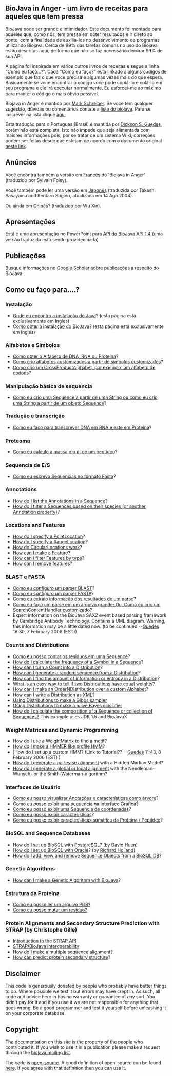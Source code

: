 == BioJava in Anger - um livro de receitas para aqueles que tem pressa  ==

BioJava pode ser grande e intimidador. Este documento foi montado para aqueles que, como nós, tem pressa em obter resultados e ir direto ao ponto, com a finalidade de auxilia-los no desenvolvimento de programas utilizando Biojava. Cerca de 99% das tarefas comuns no uso do Biojava estão descritas aqui, de forma que não se faz necessário decorar 99% de sua API.

A página foi inspirada em vários outros livros de receitas e segue a linha "Como eu faço...?". Cada "Como eu faço?" esta linkado a alguns codigos de exemplo que faz o que voce precisa e algumas vezes mais do que espera. Basicamente se voce encontrar o código voce pode copiá-lo e colá-lo em seu programa e ele irá executar normalmente. Eu esforcei-me ao máximo para manter o código o mais óbvio possível.

Biojava in Anger é mantido por [[User:Mark|Mark Schreiber]]. Se voce tem qualquer sugestão, dúvidas ou comentários contate a [mailto:biojava-l@biojava.org lista do biojava]. Para se inscrever na lista clique [http://biojava.org/mailman/listinfo/biojava-l aqui]

Esta tradução para o Portugues (Brasil) é mantida por [[User:Guedes| Dickson S. Guedes]], porém não está completa, isto não impede que seja alimentada com maiores informações pois, por se tratar de um sistema Wiki, correções podem ser feitas desde que estejam de acordo com o documento original [[BioJava:Cookbook|neste link]].

== Anúncios ==

Você encontra também a versão em [[Biojava:CookbookFrench|Francês]] do 'Biojava in Anger' (traduzido por Sylvain Foisy).

Você também pode ler uma versão em [http://www.geocities.jp/bio_portal/bj_in_anger_ja/ Japonês] (traduzida por Takeshi Sasayama and Kentaro Sugino, atualizada em 14 Ago 2004).

Ou ainda em [http://www.cbi.pku.edu.cn/chinese/documents/PUMA/biojava/index-cn.html Chinês]? (traduzido por Wu Xin).

== Apresentações ==

Está é uma apresentação no PowerPoint para [http://www.biojava.org/docs/bj_in_anger/BioJavaAPI.ppt API do BioJava API 1.4] (uma versão traduzida está sendo providenciada)

== Publicações ==

Busque informações no [http://scholar.google.com/scholar?q=biojava Google Scholar] sobre publicações a respeito do BioJava.

== Como eu faço para....? ==

=== Instalação ===

* [http://java.sun.com/downloads/ Onde eu encontro a instalação do Java]? (esta página está exclusivamente em Ingles)
* [[BioJava:GetStarted|Como obter a instalação do BioJava]]? (esta página está exclusivamente em Ingles)

=== Alfabetos e Simbolos ===

* [[Biojava:CookbookPortuguese:Alphabets|Como obter o Alfabeto de DNA, RNA ou Proteina]]?
* [[Biojava:CookbookPortuguese:Alphabets:Custom|Como crio alfabetos customizados a partir de simbolos customizados]]?
* [[Biojava:CookbookPortuguese:Alphabets:CrossProduct|Como crio um CrossProductAlphabet, por exemplo, um alfabeto de codons]]?
<!--
* [[Biojava:CookbookPortuguese:Alphabets:Component|Como eu divido os Simbolos de um CrossProductAlphabet em seus componentes]]?
* [[Biojava:CookbookPortuguese:Alphabets:Cononical|Como eu verifico se Alfabetos ou Simbolos são iguais]]?
* [[Biojava:CookbookPortuguese:Alphabets:Ambiguous|Como eu crio simbolos ambíguos como Y ou R]]?
-->

=== Manipulação básica de sequencia ===

* [[Biojava:CookbookPortuguese:Sequence|Como eu crio uma Sequence a partir de uma String ou como eu crio uma String a partir de um objeto Sequence]]?
<!--
* [[Biojava:CookbookPortuguese:Sequence:SubSequence|Como obtenho uma subseção de uma Sequence]]?
* [[Biojava:CookbookPortuguese:Sequence:Transcribe|Como transcrevo uma Sequencia de DNA em uma Sequencia de RNA]]?
* [[Biojava:CookbookPortuguese:Sequence:Reverse|Como obtenho o complemento reverso de uma sequencia de DNA ou RNA]]?
* [[Biojava:CookbookPortuguese:Sequence:ChangeName|O tipo Sequence é imutável porem como altero o seu nome]]?
* [[Biojava:CookbookPortuguese:Sequence:Edit|Como eu edito um objeto do tipo Sequence ou SymbolList]]?
* [[Biojava:CookbookPortuguese:Sequence:Regex|Como utilizar expressões regulares em uma sequencia para encontrar seu motif]]?
-->

===Tradução e transcrição===

* [[Biojava:CookbookPortuguese:Translation|Como eu faco para transcrever DNA em RNA e este em Proteina]]?
<!--
* [[Biojava:CookbookPortuguese:Translation:Single|Como eu faco para traduzir um simples codon em um simples aminoacido]]?
* [[Biojava:CookbookPortuguese:Translation:NonStandart|Como utiliza um outro tipo de tabela de transcrição]]?
* [[Biojava:CookbookPortuguese:Translation:SixFrames|Como eu traduzo uma sequência de nucleotideos em todos os seis frames]]?
-->

===Proteoma===

* [[Biojava:CookbookPortuguese:Proteomics|Como eu calculo a massa e o pI de um peptideo]]?
<!--
* [[Biojava:CookbookPortuguese:Proteomics:AAindex|Como eu analizo as propriedades de um simbolo de uma sequencia de amino-acidos usando um banco de dados Amino Acid Indexado]]?
-->

=== Sequencia de E/S ===

* [[Biojava:CookbookPortuguese:SeqIO:WriteInFasta|Como eu escrevo Sequencias no formato Fasta]]?
<!--
* [[Biojava:CookbookPortuguese:SeqIO:ReadFasta|Como eu leio um arquivo Fasta]]?
* [[Biojava:CookbookPortuguese:SeqIO:ReadGES|Como eu leio um arquivo GenBank/EMBL/SwissProt]]?
* [[Biojava:CookbookPortuguese:SeqIO:GBtoFasta|Como eu extraio sequencias em GenBank/EMBL/Swissprot e escrevo como Fasta]]?
* [[Biojava:CookbookPortuguese:SeqIO:ABItoSequence|Como eu converto uma sequencia ABI em uma sequencia BioJava]]?
* [[Biojava:CookbookPortuguese:SeqIO:Echo|Como sequencias de E/S trabalham no BioJava]]?
-->

=== Annotations ===

* [[BioJava:CookbookPortuguese:Annotations:List|How do I list the Annotations in a Sequence]]?
* [[BioJava:CookbookPortuguese:Annotations:Filter|How do I filter a Sequences based on their species (or another Annotation property)]]?

=== Locations and Features ===

* [[BioJava:CookbookPortuguese:Locations:Point|How do I specify a PointLocation]]?
* [[BioJava:CookbookPortuguese:Locations:Range|How do I specify a RangeLocation]]?
* [[BioJava:CookbookPortuguese:Locations:Circular|How do CircularLocations work]]?
* [[BioJava:CookbookPortuguese:Locations:Feature|How can I make a Feature]]?
* [[BioJava:CookbookPortuguese:Locations:Filter|How can I filter Features by type]]?
* [[BioJava:CookbookPortuguese:Locations:Remove|How can I remove features]]?

=== BLAST e FASTA ===

* [[BioJava:CookbookPortuguese:Blast:Parser|Como eu configuro um parser BLAST]]?
* [[BioJava:CookbookPortuguese:Fasta:Parser|Como eu configuro um parser FASTA]]?
* [[BioJava:CookbookPortuguese:Blast:Extract|Como eu extraio informação dos resultados de um parse]]?
* [[BioJava:CookbookPortuguese:Blast:Echo|Como eu faço um parse em um arquivo grande; Ou, Como eu crio um SearchContentHandler customizado]]?
* Expert information on the BioJava SAX2 event based parsing framework by Cambridge Antibody Technology. Contains a UML diagram. Warning, this information may be a little dated now. (to be continued --[[User:Guedes|Guedes]] 16:30, 7 February 2006 (EST))

=== Counts and Distributions ===

* [[BioJava:CookbookPortuguese:Count:Residues|Como eu posso contar os residuos em uma Sequence]]?
* [[BioJava:CookbookPortuguese:Count:Frequency|How do I calculate the frequency of a Symbol in a Sequence]]?
* [[BioJava:CookbookPortuguese:Count:ToDistrib|How can I turn a Count into a Distribution]]?
* [[BioJava:CookbookPortuguese:Distribution:RandomSeqs|How can I generate a random sequence from a Distribution]]?
* [[BioJava:CookbookPortuguese:Distribution:Entropy|How can I find the amount of information or entropy in a Distribution]]?
* [[BioJava:CookbookPortuguese:Distribution:Emission|What is an easy way to tell if two Distributions have equal weights]]?
* [[BioJava:CookbookPortuguese:Distribution:Custom|How can I make an OrderNDistribution over a custom Alphabet]]?
* [[BioJava:CookbookPortuguese:Distribution:XML|How can I write a Distribution as XML]]?
* [[BioJava:CookbookPortuguese:Distribution:Gibbs|Using Distributions to make a Gibbs sampler]]
* [[BioJava:CookbookPortuguese:Distribution:Bayes|Using Distributions to make a naive Bayes classifier]]
* [[Biojava:CookbookPortuguese:Distribution:Composition|How do I calculate the composition of a Sequence or collection of Sequences?]] This example uses JDK 1.5 and BioJavaX

=== Weight Matrices and Dynamic Programming ===

* [[BioJava:CookbookPortuguese:DP:WeightMatrix|How do I use a WeightMatrix to find a motif]]?
* [[BioJava:CookbookPortuguese:DP:HMM|How do I make a HMMER like profile HMM]]?
* |How do I set up a custom HMM? (Link to Tutorial?? --[[User:Guedes|Guedes]] 11:43, 8 February 2006 (EST) )
* [[BioJava:CookbookPortuguese:DP:PairWise|How do I generate a pair-wise alignment]] with a Hidden Markov Model?
* [[BioJava:CookbookPortuguese:DP:PairWise2|How do I generate a global or local alignment]] with the Needleman-Wunsch- or the Smith-Waterman-algorithm?

=== Interfaces de Usuário ===

* [[BioJava:CookbookPortuguese:Interfaces:ViewAsTree|Como eu posso visualizar Anotações e características como árvore]]?
* [[BioJava:CookbookPortuguese:Interfaces:ViewInGUI|Como eu posso exibir uma sequencia na Interface Gráfica]]?
* [[BioJava:CookbookPortuguese:Interfaces:Coordinates|Como eu posso exibir uma Sequencia de coordenadas]]?
* [[BioJava:CookbookPortuguese:Interfaces:Features|Como eu posso exibir características]]?
* [[BioJava:CookbookPortuguese:Interfaces:ProteinPeptideFeatures|Como eu posso exibir características sumárias da Proteina / Peptideo]]?

=== BioSQL and Sequence Databases ===

* [[BioJava:CookbookPortuguese:BioSQL:SetupPostGre|How do I set up BioSQL with PostgreSQL]]? (by [[User:David|David Huen]])
* [[BioJava:CookbookPortuguese:BioSQL:SetupOracle|How do I set up BioSQL with Oracle]]? (by [[User:Richard|Richard Holland]])
* [[BioJava:CookbookPortuguese:BioSQL:Manage|How do I add, view and remove Sequence Objects from a BioSQL DB]]?

=== Genetic Algorithms ===

* [[BioJava:CookbookPortuguese:GA|How can I make a Genetic Algorithm with BioJava]]?

=== Estrutura da Proteina ===

* [[BioJava:CookbookPortuguese:PDB:read|Como eu posso ler um arquivo PDB?]]
* [[BioJava:CookbookPortuguese:PDB:mutate|Como eu posso mutar um residuo?]]

=== Protein Alignments and Secondary Structure Prediction with STRAP (by Christophe Gille) ===

* [http://www.charite.de/bioinf/strap/Scripting.html Introduction to the STRAP API]
* [http://www.charite.de/bioinf/strap/biojava.html STRAP/BioJava interoperability]
* [http://www.charite.de/bioinf/strap/biojavaInAnger_SequenceAligner.html How do I make a multiple sequence alignment]?
* [http://www.charite.de/bioinf/strap/biojavaInAnger_SecondaryStructure_Predictor.html How can predict protein secondary structure]?

== Disclaimer ==

This code is generously donated by people who probably have better things to do. Where possible we test it but errors may have crept in. As such, all code and advice here in has no warranty or guarantee of any sort. You didn't pay for it and if you use it we are not responsible for anything that goes wrong. Be a good programmer and test it yourself before unleashing it on your corporate database.

== Copyright ==

The documentation on this site is the property of the people who contributed it. If you wish to use it in a publication please make a request through the [mailto:biojava-l@biojava.org biojava mailing list].

The code is [[wp:Open source|open-source]]. A good definition of open-source can be found [http://www.opensource.org/docs/definition_plain.php here]. If you agree with that definition then you can use it.